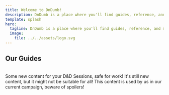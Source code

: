```yaml
---
title: Welcome to DnDumb!
description: DnDumb is a place where you'll find guides, reference, and more to make D&D as dumb as possible!
template: splash
hero:
  tagline: DnDumb is a place where you'll find guides, reference, and more to make D&D as dumb as possible!
  image:
    file: ../../assets/logo.svg
---
```



<GooglyLogo />

## Our Guides

<br />

<CardGrid stagger>
  <ActualLinkCard title="Homebrew" icon="pencil" href="/homebrew">
    Some new content for your D&D Sessions, safe for work!
  </ActualLinkCard>
  <ActualLinkCard
    title="Homebrew, but NSFW"
    icon="seti:ignored"
    href={"/homebrew-nsfw"}
  >
    It's still new content, but it might not be suitable for all!
  </ActualLinkCard>
  <ActualLinkCard
    title="Homebrew, but for the Current Campaign"
    icon="seti:ignored"
    href={"/homebrew-cc"}
  >
    This content is used by us in our current campaign, beware of spoilers!
  </ActualLinkCard>
</CardGrid>

<script src="/scripts/actual-link-card.js" />
